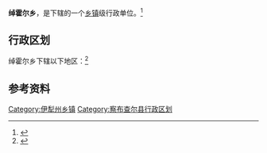 {{中国乡级行政区|65/40/22/202/000}}
'''绰霍尔乡'''，是{{PRC admin/fullname|65/40/22/202/000|3}}下辖的一个[[乡镇|乡镇]]级行政单位。<ref>{{PRC admin/ref sgc|{{PRC admin/parent|65/40/22/202/000}}}}</ref>

== 行政区划 ==

绰霍尔乡下辖以下地区：<ref>{{PRC admin/ref sgc|65/40/22/202/000}}</ref>

{{PRC admin/children|65/40/22/202/000}}

== 参考资料 ==

{{reflist}}

{{察布查尔锡伯自治县行政区划}}
{{新疆行政区划小作品}}

[[Category:伊犁州乡镇|Category:伊犁州乡镇]]
[[Category:察布查尔县行政区划|Category:察布查尔县行政区划]]